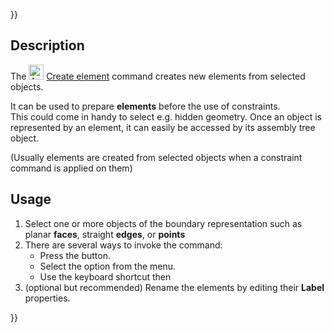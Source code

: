 {{UnfinishedDocu{{#translation:}}}}
<languages/>

{{Docnav
|[[Assembly3_GroupObjects|Group objects]]
|[[Assembly3_ImportFromSTEP|Import from STEP]]
|[[Assembly3_Workbench|Assembly3]]
|IconL=Assembly_New_Group.svg
|IconR=Assembly_Import.svg
|IconC=Assembly3_workbench_icon.svg
}}

{{GuiCommand
|Name=Assembly3 CreateElement
|Icon=Assembly_New_Element.svg
|MenuLocation=Assembly3 → Create element
|Workbenches=[[Assembly3_Workbench|Assembly3]]
|Shortcut={{KEY|A}} {{KEY|E}}
}}

== Description ==

The [[Image:Assembly_New_Element.svg‎‎|24px]] [[Assembly3_CreateElement|Create element]] command creates new elements from selected objects.

It can be used to prepare '''elements''' before the use of constraints. </br>
This could come in handy to select e.g. hidden geometry. Once an object is represented by an element, it can easily be accessed by its assembly tree object.

(Usually elements are created from selected objects when a constraint command is applied on them)

== Usage ==

# Select one or more objects of the boundary representation such as planar '''faces''', straight '''edges''', or '''points'''
# There are several ways to invoke the command:
#* Press the {{Button|[[Image:Assembly_New_Element.svg‎‎|16px]] [[Assembly3_CreateElement|Create element]]}} button.
#* Select the {{MenuCommand|Assembly3 → [[Image:Assembly_New_Element.svg‎‎|16px]] Create element}} option from the menu.
#* Use the keyboard shortcut {{KEY|A}} then {{KEY|E}}
# (optional but recommended) Rename the elements by editing their '''Label''' properties.


{{Docnav
|[[Assembly3_GroupObjects|Group objects]]
|[[Assembly3_ImportFromSTEP|Import from STEP]]
|[[Assembly3_Workbench|Assembly3]]
|IconL=Assembly_New_Group.svg
|IconR=Assembly_Import.svg
|IconC=Assembly3_workbench_icon.svg
}}

{{Userdocnavi{{#translation:}}}}